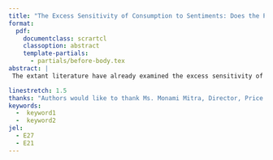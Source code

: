```yaml
---
title: "The Excess Sensitivity of Consumption to Sentiments: Does the PIH hold for India?"
format: 
  pdf:
    documentclass: scrartcl
    classoption: abstract
    template-partials: 
      - partials/before-body.tex
abstract: |
 The extant literature have already examined the excess sensitivity of consumption, and the validity of the permanent income and life cycle hypothesis (PIH) for the developed countries. India is a big country with a significantly large cross sectional heterogeneity than the developed countries. It provides a rich information content to the micro level Indian data, which is nicely captured in the longitudinal dataset for the Indian households, given by CPHS, CMIE. Using this rich dataset, and inspired from Souleles (2004), this paper is the first genuine attempt to examine the excess sensitivity of consumption to sentiments, and the validity of PIH for India through an Euler equation framework. We find - (i) the excess sensitivity of consumption to sentiments exists, and PIH does not hold for India, (ii) since, sentiments mostly captures the perception household's uncertainty about their own financial condition, and the overall business conditions, precautionary savings motive holds for the Indian households, and (iii) the excess sensitivity of consumption to sentiments exists even after controlling for the household specific forecast errors about their own financial conditions. 

linestretch: 1.5
thanks: "Authors would like to thank Ms. Monami Mitra, Director, Price Statistics Division, National Statistical Office, Government of India"
keywords: 
  -  keyword1
  -  keyword2
jel: 
  - E27
  - E21
---
```


